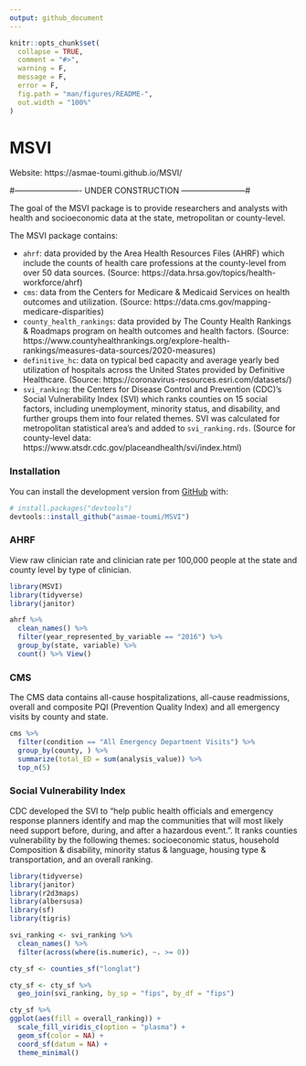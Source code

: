 ```yaml
---
output: github_document
---
```


<!-- README.md is generated from README.Rmd. Please edit that file -->

```r
knitr::opts_chunk$set(
  collapse = TRUE,
  comment = "#>",
  warning = F, 
  message = F, 
  error = F,
  fig.path = "man/figures/README-",
  out.width = "100%"
)
```

# MSVI

<!-- badges: start -->
<!-- badges: end -->

Website: https://asmae-toumi.github.io/MSVI/


#------------------------- UNDER CONSTRUCTION ------------------------#

The goal of the MSVI package is to provide researchers and analysts with health and socioeconomic data at the state, metropolitan or county-level.

The MSVI package contains:

* `ahrf`: data provided by the Area Health Resources Files (AHRF) which include the counts of health care professions at the county-level from over 50 data sources. (Source: https://data.hrsa.gov/topics/health-workforce/ahrf)
* `cms`: data from the Centers for Medicare & Medicaid Services on health outcomes and utilization. (Source: https://data.cms.gov/mapping-medicare-disparities)
* `county_health_rankings`: data provided by The County Health Rankings & Roadmaps program on health outcomes and health factors. (Source: https://www.countyhealthrankings.org/explore-health-rankings/measures-data-sources/2020-measures)
* `definitive_hc`: data on typical bed capacity and average yearly bed utilization of hospitals across the United States provided by Definitive Healthcare. (Source: https://coronavirus-resources.esri.com/datasets/)
* `svi_ranking`: the Centers for Disease Control and Prevention (CDC)'s Social Vulnerability Index (SVI) which ranks counties on 15 social factors, including unemployment, minority status, and disability, and further groups them into four related themes. SVI was calculated for metropolitan statistical area's and added to `svi_ranking.rds`. (Source for county-level data: https://www.atsdr.cdc.gov/placeandhealth/svi/index.html)

### Installation

You can install the development version from [GitHub](https://github.com/) with:

``` r
# install.packages("devtools")
devtools::install_github("asmae-toumi/MSVI")
```

### AHRF

View raw clinician rate and clinician rate per 100,000 people at the state and county level by type of clinician.

```r
library(MSVI)
library(tidyverse)
library(janitor)

ahrf %>% 
  clean_names() %>% 
  filter(year_represented_by_variable == "2016") %>% 
  group_by(state, variable) %>% 
  count() %>% View()
```

### CMS

The CMS data contains all-cause hospitalizations, all-cause readmissions, overall and composite PQI (Prevention Quality Index) and all emergency visits by county and state.

```r
cms %>% 
  filter(condition == "All Emergency Department Visits") %>% 
  group_by(county, ) %>% 
  summarize(total_ED = sum(analysis_value)) %>% 
  top_n(5)
```


### Social Vulnerability Index 

CDC developed the SVI to "help public health officials and emergency response planners identify and map the communities that will most likely need support before, during, and after a hazardous event.". It ranks counties vulnerability by the following themes: socioeconomic status, household Composition & disability, minority status & language, housing type & transportation, and an overall ranking.

```r
library(tidyverse)
library(janitor)
library(r2d3maps)
library(albersusa)
library(sf)
library(tigris)

svi_ranking <- svi_ranking %>% 
  clean_names() %>% 
  filter(across(where(is.numeric), ~. >= 0)) 

cty_sf <- counties_sf("longlat")

cty_sf <- cty_sf %>% 
  geo_join(svi_ranking, by_sp = "fips", by_df = "fips")

cty_sf %>% 
ggplot(aes(fill = overall_ranking)) +
  scale_fill_viridis_c(option = "plasma") +
  geom_sf(color = NA) + 
  coord_sf(datum = NA) +
  theme_minimal()
```



